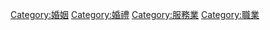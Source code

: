 [[Category:婚姻|Category:婚姻]]
[[Category:婚禮|Category:婚禮]]
[[Category:服務業|Category:服務業]]
[[Category:職業|Category:職業]]